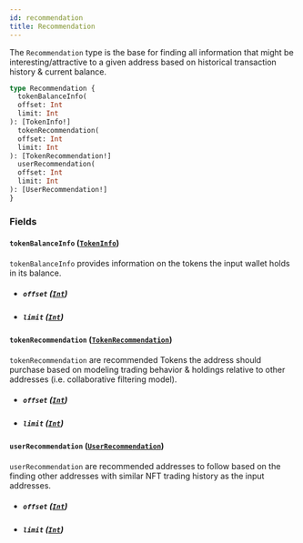 ```yaml
---
id: recommendation
title: Recommendation
---
```



The `Recommendation` type is the base for finding all information that might be interesting/attractive to a given address based on historical transaction history & current balance.

```graphql
type Recommendation {
  tokenBalanceInfo(
  offset: Int
  limit: Int
): [TokenInfo!]
  tokenRecommendation(
  offset: Int
  limit: Int
): [TokenRecommendation!]
  userRecommendation(
  offset: Int
  limit: Int
): [UserRecommendation!]
}
```


### Fields

#### `tokenBalanceInfo` ([`TokenInfo`](/cyberconnect/reference/objects/token-info))

`tokenBalanceInfo` provides information on the tokens the input wallet holds in its balance.
- ##### `offset` ([`Int`](/cyberconnect/reference/scalars/int))




- ##### `limit` ([`Int`](/cyberconnect/reference/scalars/int))




#### `tokenRecommendation` ([`TokenRecommendation`](/cyberconnect/reference/objects/token-recommendation))

`tokenRecommendation` are recommended Tokens the address should purchase based on modeling trading behavior & holdings relative to other addresses (i.e. collaborative filtering model).
- ##### `offset` ([`Int`](/cyberconnect/reference/scalars/int))




- ##### `limit` ([`Int`](/cyberconnect/reference/scalars/int))




#### `userRecommendation` ([`UserRecommendation`](/cyberconnect/reference/objects/user-recommendation))

`userRecommendation` are recommended addresses to follow based on the finding other addresses with similar NFT trading history as the input addresses.
- ##### `offset` ([`Int`](/cyberconnect/reference/scalars/int))




- ##### `limit` ([`Int`](/cyberconnect/reference/scalars/int))






